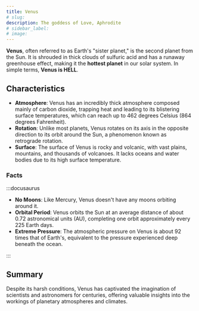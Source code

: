 ```yaml
---
title: Venus
# slug: 
description: The goddess of Love, Aphrodite
# sidebar_label: 
# image: 
---
```



**Venus**, often referred to as Earth's "sister planet," is the second planet from the Sun. It is shrouded in thick clouds of sulfuric acid and has a runaway greenhouse effect, making it the **hottest planet** in our solar system. In simple terms, **Venus is HELL**.

## Characteristics

- **Atmosphere**: Venus has an incredibly thick atmosphere composed mainly of carbon dioxide, trapping heat and leading to its blistering surface temperatures, which can reach up to 462 degrees Celsius (864 degrees Fahrenheit).
- **Rotation**: Unlike most planets, Venus rotates on its axis in the opposite direction to its orbit around the Sun, a phenomenon known as retrograde rotation.
- **Surface**: The surface of Venus is rocky and volcanic, with vast plains, mountains, and thousands of volcanoes. It lacks oceans and water bodies due to its high surface temperature.

### Facts

:::docusaurus
- **No Moons**: Like Mercury, Venus doesn't have any moons orbiting around it.
- **Orbital Period**: Venus orbits the Sun at an average distance of about 0.72 astronomical units (AU), completing one orbit approximately every 225 Earth days.
- **Extreme Pressure**: The atmospheric pressure on Venus is about 92 times that of Earth's, equivalent to the pressure experienced deep beneath the ocean.

:::

## Summary

Despite its harsh conditions, Venus has captivated the imagination of scientists and astronomers for centuries, offering valuable insights into the workings of planetary atmospheres and climates.


